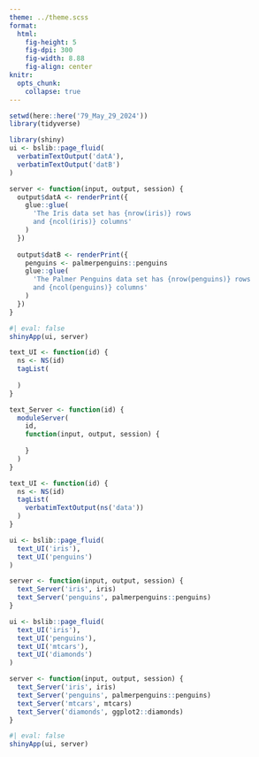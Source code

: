 ```yaml
---
theme: ../theme.scss
format: 
  html: 
    fig-height: 5
    fig-dpi: 300
    fig-width: 8.88
    fig-align: center
knitr: 
  opts_chunk: 
    collapse: true
---
```


```r
setwd(here::here('79_May_29_2024'))
library(tidyverse)
```



```r
library(shiny)
ui <- bslib::page_fluid(
  verbatimTextOutput('datA'),
  verbatimTextOutput('datB')
)

server <- function(input, output, session) {
  output$datA <- renderPrint({
    glue::glue(
      'The Iris data set has {nrow(iris)} rows 
      and {ncol(iris)} columns'
    )
  })
  
  output$datB <- renderPrint({
    penguins <- palmerpenguins::penguins
    glue::glue(
      'The Palmer Penguins data set has {nrow(penguins)} rows 
      and {ncol(penguins)} columns'
    )
  })
}

```

```r
#| eval: false
shinyApp(ui, server)
```



```r
text_UI <- function(id) {
  ns <- NS(id)
  tagList(
  
  )
}

text_Server <- function(id) {
  moduleServer(
    id,
    function(input, output, session) {
      
    }
  )
}
```



```r
text_UI <- function(id) {
  ns <- NS(id)
  tagList(
    verbatimTextOutput(ns('data'))
  )
}
```


```r
ui <- bslib::page_fluid(
  text_UI('iris'),
  text_UI('penguins')
)

server <- function(input, output, session) {
  text_Server('iris', iris)
  text_Server('penguins', palmerpenguins::penguins)
}
```

```r
ui <- bslib::page_fluid(
  text_UI('iris'),
  text_UI('penguins'),
  text_UI('mtcars'),
  text_UI('diamonds')
)

server <- function(input, output, session) {
  text_Server('iris', iris)
  text_Server('penguins', palmerpenguins::penguins)
  text_Server('mtcars', mtcars)
  text_Server('diamonds', ggplot2::diamonds)
}
```


```r
#| eval: false
shinyApp(ui, server)
```


